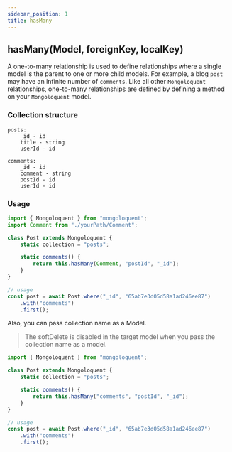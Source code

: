 ```yaml
---
sidebar_position: 1
title: hasMany
---
```



## hasMany(Model, foreignKey, localKey)

A one-to-many relationship is used to define relationships where a single model is the parent to one or more child models. For example, a blog `post` may have an infinite number of `comments`. Like all other `Mongoloquent` relationships, one-to-many relationships are defined by defining a method on your `Mongoloquent` model.

### Collection structure

```
posts:
	_id - id
	title - string
	userId - id

comments:
	_id - id
	comment - string
	postId - id
	userId - id
```

### Usage

```js
import { Mongoloquent } from "mongoloquent";
import Comment from "./yourPath/Comment";

class Post extends Mongoloquent {
	static collection = "posts";

	static comments() {
		return this.hasMany(Comment, "postId", "_id");
	}
}

// usage
const post = await Post.where("_id", "65ab7e3d05d58a1ad246ee87")
	.with("comments")
	.first();
```

Also, you can pass collection name as a Model.

> The softDelete is disabled in the target model when you pass the collection name as a model.

```js
import { Mongoloquent } from "mongoloquent";

class Post extends Mongoloquent {
	static collection = "posts";

	static comments() {
		return this.hasMany("comments", "postId", "_id");
	}
}

// usage
const post = await Post.where("_id", "65ab7e3d05d58a1ad246ee87")
	.with("comments")
	.first();
```

<Sponsor />
